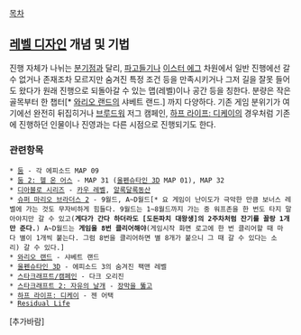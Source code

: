 [[목차]]
== [[레벨 디자인]] 개념 및 기법 ==

진행 자체가 나뉘는 [[분기점]]과 달리, [[파고들기]]나 [[이스터 에그]] 차원에서 일반 진행에선 갈 수 없거나 존재조차 모르지만 숨겨진 특정 조건 등을 만족시키거나 그저 길을 잘못 들어도 왔다가 원래 진행으로 되돌아갈 수 있는 맵(레벨)이나 공간 등을 칭한다. 분량은 작은 골목부터 한 챕터[* [[와리오 랜드]]의 샤베트 랜드.] 까지 다양하다. 기존 게임 분위기가 여기에선 완전히 뒤집히거나 [[브루드워]] 저그 캠페인, [[하프 라이프: 디케이]]의 경우처럼 기존에 진행하던 인물이나 진영과는 다른 시점으로 진행되기도 한다.
=== 관련항목 ===
 * [[둠]] - 각 에피소드 MAP 09
 * [[둠 2: 헬 온 어스]] - MAP 31 ([[울펜슈타인 3D]] MAP 01), MAP 32
 * [[디아블로 시리즈]] - [[카우 레벨]], [[알록달록동산]]
 * [[슈퍼 마리오 브라더스 2]] - 9월드, A~D월드[* 요 게임이 난이도가 극악한 만큼 보너스 레벨에 가는 것도 무자비하게 힘들다. 9월드는 1~8월드까지 가는 중 워프존을 한 번도 타지 말아야지만 갈 수 있고('''게다가 간다 하더라도 [도돈파치 대왕생]의 2주차처럼 잔기를 꼴랑 1개만 준다.''') A~D월드는 '''게임을 8번 클리어해야'''(게임시작 화면 로고에 한 번 클리어할 때 마다 별이 1개씩 붙는다. 그럼 8번을 클리어하면 별 8개가 붙으니 그 때 갈 수 있다는 소리) 갈 수 있다.]
 * [[와리오 랜드]] - 샤베트 랜드
 * [[울펜슈타인 3D]] - 에피소드 3의 숨겨진 팩맨 레벨
 * [[스타크래프트/캠페인]] - 다크 오리진
 * [[스타크래프트 2: 자유의 날개]] - [[스타크래프트%202/캠페인/자유의%20날개#s-5.5|장막을 뚫고]]
 * [[하프 라이프: 디케이]] - 젠 어택
 * [[Residual Life]]

[추가바람]
